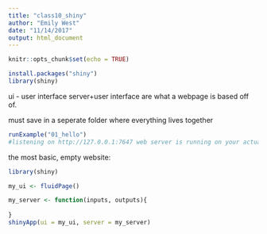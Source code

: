 ```yaml
---
title: "class10_shiny"
author: "Emily West"
date: "11/14/2017"
output: html_document
---
```


```r
knitr::opts_chunk$set(echo = TRUE)
```

```r
install.packages("shiny")
library(shiny)
```
ui - user interface
server+user interface are what a webpage is based off of.

must save in a seperate folder where everything lives together

```r
runExample("01_hello")
#listening on http://127.0.0.1:7647 web server is running on your actual computer
```

the most basic, empty website:
```r
library(shiny)

my_ui <- fluidPage()

my_server <- function(inputs, outputs){
  
}
shinyApp(ui = my_ui, server = my_server)
```

